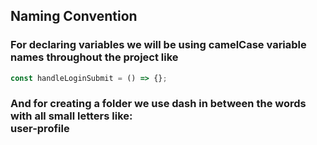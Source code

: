 ## Naming Convention

### For declaring variables we will be using camelCase variable names throughout the project like

```js
const handleLoginSubmit = () => {};
```

### And for creating a folder we use dash in between the words with all small letters like: <br/>user-profile